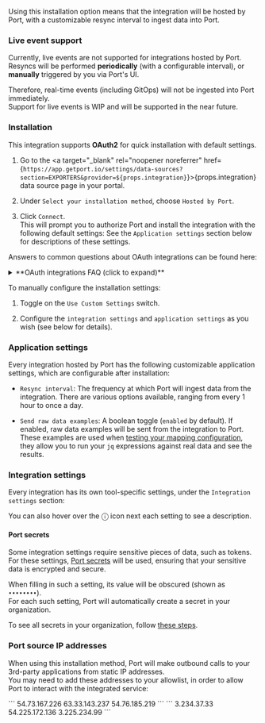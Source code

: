 
Using this installation option means that the integration will be hosted by Port, with a customizable resync interval to ingest data into Port.

<h3>Live event support</h3>

Currently, live events are not supported for integrations hosted by Port.  
Resyncs will be performed **periodically** (with a configurable interval), or **manually** triggered by you via Port's UI.

Therefore, real-time events (including GitOps) will not be ingested into Port immediately.  
Support for live events is WIP and will be supported in the near future.

<h3>Installation</h3>

<Tabs>
<TabItem value="oauth" label="OAuth">

This integration supports **OAuth2** for quick installation with default settings.

1. Go to the <a target="_blank" rel="noopener noreferrer" href={`https://app.getport.io/settings/data-sources?section=EXPORTERS&provider=${props.integration}`}>{props.integration} data source page</a> in your portal.

2. Under `Select your installation method`, choose `Hosted by Port`.

3. Click `Connect`.  
   This will prompt you to authorize Port and install the integration with the following default settings:
    <OceanSaasDefaultSettings id={props.integration} />
   See the `Application settings` section below for descriptions of these settings.

Answers to common questions about OAuth integrations can be found here:
<details>
<summary>**OAuth integrations FAQ (click to expand)**</summary>

**What permissions do I need to install the integration using OAuth2?**

Any level of permission will work. However, the data fetched depends on the user’s access level:
    - If the user has admin-level access, Port will fetch all project data.
    - If the user has restricted access (e.g., only specific projects), Port will fetch data based on those permissions.

**Are there any differences in the sync behavior between OAuth2 and custom token-based installation?**

Token-Based Installation requires users to manually generate and provide tokens, offering control over permissions but increasing the risk of setup errors.  
OAuth2 Installation automates the process, simplifying setup and reducing errors while aligning access levels with the user’s permissions.

**Can multiple integrations use the same OAuth connection? Can multiple organizations use the same OAuth connection?**

There is no limit to the number of OAuth connections you can create for integrations or organizations.

**What is the level of permissions Port requests in the OAuth2 authentication flow, and why?**

The exact permissions Port requests will appear when connecting the OAuth provider.  
Port requests both read and write access so the secrets can be used later for running self-service actions (e.g., creating Jira tickets).

**What happens if my integration shows an authorization error with the 3rd party?**

OAuth tokens are refreshed automatically by Port, including before manual syncs.  
If you encounter an HTTP 401 unauthorized error, try running a manual resync or wait for the next scheduled sync, and the issue will resolve itself. 
If the error persists, please contact our support team.

**What happens if I delete an installation of OAuth2?**

- Deleting an OAuth2-based installation will not revoke access to the third-party service.
- Port will delete the OAuth secret, which prevents it from utilizing the connection for future syncs.
- If you reinstall the integration, you will need to reconnect OAuth.
- Actions relying on the deleted secret (e.g., creating a Jira ticket) will fail until the secret is recreated or the integration is reinstalled.

</details>

</TabItem>

<TabItem value="manual" label="Manual installation">

To manually configure the installation settings:
1. Toggle on the `Use Custom Settings` switch.

2. Configure the `integration settings` and `application settings` as you wish (see below for details).

</TabItem>
</Tabs>

<h3>Application settings</h3>

Every integration hosted by Port has the following customizable application settings, which are configurable after installation:

- `Resync interval`: The frequency at which Port will ingest data from the integration. There are various options available, ranging from every 1 hour to once a day.

- `Send raw data examples`: A boolean toggle (`enabled` by default). If enabled, raw data examples will be sent from the integration to Port. These examples are used when [testing your mapping configuration](/build-your-software-catalog/customize-integrations/configure-mapping#test-your-mapping---jq-playground), they allow you to run your `jq` expressions against real data and see the results.

<h3>Integration settings</h3>

Every integration has its own tool-specific settings, under the `Integration settings` section:  
<OceanSaasIntegrationSettings id={props.integration} />

You can also hover over the ⓘ icon next each setting to see a description.


<h4>Port secrets</h4>

Some integration settings require sensitive pieces of data, such as tokens.  
For these settings, [Port secrets](/sso-rbac/port-secrets/) will be used, ensuring that your sensitive data is encrypted and secure.

When filling in such a setting, its value will be obscured (shown as `••••••••`).  
For each such setting, Port will automatically create a secret in your organization.  

To see all secrets in your organization, follow [these steps](/sso-rbac/port-secrets/#usage).

<h3>Port source IP addresses</h3>

When using this installation method, Port will make outbound calls to your 3rd-party applications from static IP addresses.  
You may need to add these addresses to your allowlist, in order to allow Port to interact with the integrated service:

<Tabs>
<TabItem value="eu" label="Europe (EU)">
```
54.73.167.226  
63.33.143.237  
54.76.185.219
```
</TabItem>
<TabItem value="us" label="United States (US)">
```
3.234.37.33  
54.225.172.136  
3.225.234.99
```
</TabItem>
</Tabs>

